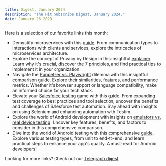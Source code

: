 ```yaml
---
title: Digest, January 2024
description: "The Hit Subscribe Digest, January 2024."
date: January 26 2023
---
```


Here is a selection of our favorite links this month:
- Demystify microservices with this [guide](https://www.architect.io/blog/2023-03-21/microservices-communication). From communication types to interactions with clients and services, explore the intricacies of microservices architecture.
- Explore the concept of Privacy by Design in this insightful [explainer](https://www.enov8.com/blog/what-is-privacy-by-design). Learn why it's crucial, discover the 7 principles, and find practical tips to implement it in your organization.
- Navigate the [Puppeteer vs. Playwright](https://proxyrack.com/blog/playwright-vs-puppeteer/) dilemma with this insightful comparison guide. Explore their similarities, features, and performance metrics. Whether it's browser support or language compatibility, make an informed choice for your tech stack.
- Elevate your [Salesforce testing](https://www.testim.io/blog/salesforce-test-automation-what-to-know/) game with this guide. From expanding test coverage to best practices and tool selection, uncover the benefits and challenges of Salesforce test automation. Stay ahead with insights on using Selenium and enhancing automation with Testim.
- Explore the world of Android development with insights on [emulators vs. real device testing](https://www.tricentis.com/learn/android-emulator-vs-real-device-testing-key-differences). Uncover key features, benefits, and factors to consider in this comprehensive comparison.
- Dive into the world of Android testing with this comprehensive [guide](https://www.tricentis.com/learn/android-testing-an-easy-introduction-with-examples). Explore various testing types, from unit to end-to-end, and learn practical steps to enhance your app's quality. A must-read for Android developers!

Looking for more links? Check out our [Telegraph digest](https://telegra.ph/Hit-Subscribe-Digest-Feb-2023-01-26)
